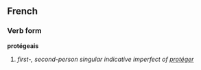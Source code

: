 ==French==
===Verb form===
'''protégeais'''

# ''first-, second-person singular indicative imperfect of [[protéger]]''